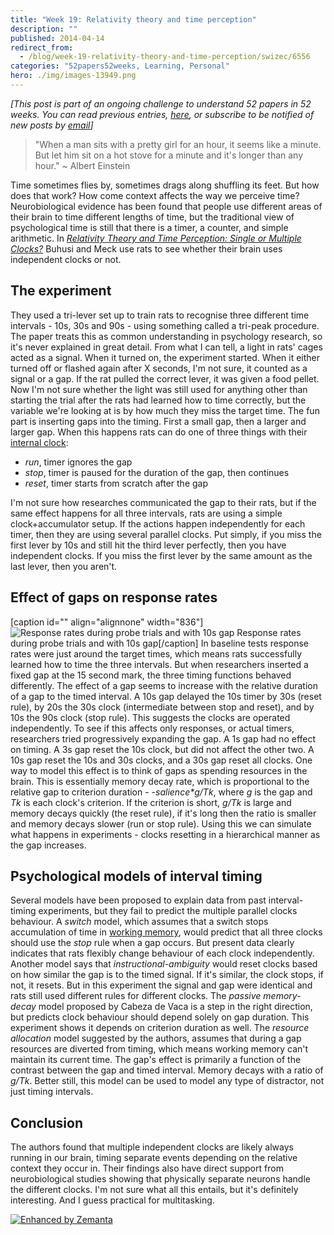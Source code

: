```yaml
---
title: "Week 19: Relativity theory and time perception"
description: ""
published: 2014-04-14
redirect_from:
  - /blog/week-19-relativity-theory-and-time-perception/swizec/6556
categories: "52papers52weeks, Learning, Personal"
hero: ./img/images-13949.png
---
```


_\[This post is part of an ongoing challenge to understand 52 papers in 52 weeks. You can read previous entries, [here](http://swizec.com/blog/category/52-papers-in-52-weeks), or subscribe to be notified of new posts by [email](http://swiz.ec/52papers-list)]_

> "When a man sits with a pretty girl for an hour, it seems like a minute. But let him sit on a hot stove for a minute and it's longer than any hour." ~ Albert Einstein

Time sometimes flies by, sometimes drags along shuffling its feet. But how does that work? How come context affects the way we perceive time? Neurobiological evidence has been found that people use different areas of their brain to time different lengths of time, but the traditional view of psychological time is still that there is a timer, a counter, and simple arithmetic. In [_Relativity Theory and Time Perception: Single or Multiple Clocks?_](http://www.plosone.org/article/info%3Adoi%2F10.1371%2Fjournal.pone.0006268) Buhusi and Meck use rats to see whether their brain uses independent clocks or not.

## The experiment

They used a tri-lever set up to train rats to recognise three different time intervals - 10s, 30s and 90s - using something called a tri-peak procedure. The paper treats this as common understanding in psychology research, so it's never explained in great detail. From what I can tell, a light in rats' cages acted as a signal. When it turned on, the experiment started. When it either turned off or flashed again after X seconds, I'm not sure, it counted as a signal or a gap. If the rat pulled the correct lever, it was given a food pellet. Now I'm not sure whether the light was still used for anything other than starting the trial after the rats had learned how to time correctly, but the variable we're looking at is by how much they miss the target time. The fun part is inserting gaps into the timing. First a small gap, then a larger and larger gap. When this happens rats can do one of three things with their [internal clock](http://en.wikipedia.org/wiki/Clock "Clock"):

- _run_, timer ignores the gap
- _stop_, timer is paused for the duration of the gap, then continues
- _reset_, timer starts from scratch after the gap

I'm not sure how researches communicated the gap to their rats, but if the same effect happens for all three intervals, rats are using a simple clock+accumulator setup. If the actions happen independently for each timer, then they are using several parallel clocks. Put simply, if you miss the first lever by 10s and still hit the third lever perfectly, then you have independent clocks. If you miss the first lever by the same amount as the last lever, then you aren't.

## Effect of gaps on response rates

\[caption id="" align="alignnone" width="836"]![Response rates during probe trials and with 10s gap](./img/images-13949.png "Response rates during probe trials and with 10s gap") Response rates during probe trials and with 10s gap\[/caption] In baseline tests response rates were just around the target times, which means rats successfully learned how to time the three intervals. But when researchers inserted a fixed gap at the 15 second mark, the three timing functions behaved differently. The effect of a gap seems to increase with the relative duration of a gap to the timed interval. A 10s gap delayed the 10s timer by 30s (reset rule), by 20s the 30s clock (intermediate between stop and reset), and by 10s the 90s clock (stop rule). This suggests the clocks are operated independently. To see if this affects only responses, or actual timers, researchers tried progressively expanding the gap. A 1s gap had no effect on timing. A 3s gap reset the 10s clock, but did not affect the other two. A 10s gap reset the 10s and 30s clocks, and a 30s gap reset all clocks. One way to model this effect is to think of gaps as spending resources in the brain. This is essentially memory decay rate, which is proportional to the relative gap to criterion duration - _-salience\*g/Tk_, where _g_ is the gap and _Tk_ is each clock's criterion. If the criterion is short, _g/Tk_ is large and memory decays quickly (the reset rule), if it's long then the ratio is smaller and memory decays slower (run or stop rule). Using this we can simulate what happens in experiments - clocks resetting in a hierarchical manner as the gap increases.

## Psychological models of interval timing

Several models have been proposed to explain data from past interval-timing experiments, but they fail to predict the multiple parallel clocks behaviour. A _switch_ model, which assumes that a switch stops accumulation of time in [working memory](http://en.wikipedia.org/wiki/Working_memory "Working memory"), would predict that all three clocks should use the _stop_ rule when a gap occurs. But present data clearly indicates that rats flexibly change behaviour of each clock independently. Another model says that _instructional-ambiguity_ would reset clocks based on how similar the gap is to the timed signal. If it's similar, the clock stops, if not, it resets. But in this experiment the signal and gap were identical and rats still used different rules for different clocks. The _passive memory-decay_ model proposed by Cabeza de Vaca is a step in the right direction, but predicts clock behaviour should depend solely on gap duration. This experiment shows it depends on criterion duration as well. The _resource allocation_ model suggested by the authors, assumes that during a gap resources are diverted from timing, which means working memory can't maintain its current time. The gap's effect is primarily a function of the contrast between the gap and timed interval. Memory decays with a ratio of _g/Tk_. Better still, this model can be used to model any type of distractor, not just timing intervals.

## Conclusion

The authors found that multiple independent clocks are likely always running in our brain, timing separate events depending on the relative context they occur in. Their findings also have direct support from neurobiological studies showing that physically separate neurons handle the different clocks. I'm not sure what all this entails, but it's definitely interesting. And I guess practical for multitasking.

[![Enhanced by Zemanta](http://img.zemanta.com/zemified_e.png?x-id=e68bea08-dd21-4352-940b-7787d46d946c)](http://www.zemanta.com/?px "Enhanced by Zemanta")
